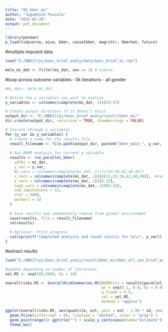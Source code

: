 ```yaml
---
title: "05_bkmr_mi"
author: "Jagadeesh Puvvula"
date: "2025-01-28"
output: pdf_document
---
```


```r
library(pacman)
p_load(tidyverse, mice, bkmr, causalbkmr, magrittr, bkmrhat, future)
```

#multiple imputed data
```r
load("E:/BBK17/pj/basc_brief_analy/data/basc_brief_mi.rda")

male_mi_dat <- filter(mi_dat, sex == 1) # 1=male
```

#loop across outcome variables - 5k iterations - all gender
```r
#mi_dat<- male_mi_dat

# Define the y variables you want to analyze
y_variables <- colnames(complete(mi_dat, 1))[43:47]

# Create output directory if it doesn't exist
output_dir <- "E:/BBK17/pj/basc_brief_analy/result/bkmr_mi/"
dir.create(output_dir, recursive = TRUE, showWarnings = FALSE)

# Iterate through y variables
for (y_var in y_variables) {
  # Create a name for the results file
  result_filename <- file.path(output_dir, paste0("bkmr_male_", y_var, ".rda"))
  
  # Run BKMR analysis for current y variable
  results <- run_parallel_bkmr(
    zdfmi = mi_dat,  
    y_var = y_var,   
    #x_vars = colnames(complete(mi_dat, 1))[c(33:38,42,48,49)]
    x_vars = colnames(complete(mi_dat, 1))[c(33,35:38,42,48,49)],  #removing sex of geneder specific analysis
    z_vars = colnames(complete(mi_dat, 1))[4:32],   
    log2_vars = colnames(complete(mi_dat, 1))[4:33],
    num_imputations = 15,
    iter = 5000,
    workers = 10
  )
  
  # Save results and immediately remove from global environment
  save(results, file = result_filename)
  rm(results)
  
  # Optional: Print progress
  cat(sprintf("Completed analysis and saved results for %s\n", y_var))
}
```


#extract results

```r
load("E:/BBK17/pj/basc_brief_analy/result/bkmr_mi/bkmr_all_sex_brief_wm.rda")

#update depending on number of iterations
sel.MI <- seq(500,5000, by = 10) 

overallrisks.MI <- OverallRiskSummaries.MI(BKMRfits = results$parallel_fits, 
                                           qs = seq(0.1, 0.9, by = 0.05),  
                                           q.fixed = 0.5, 
                                           sel = sel.MI, 
                                           method = "approx") 

ggplot(overallrisks.MI, aes(quantile, est, ymin = est - 1.96 * sd, ymax = est + 1.96 * sd)) +  
  geom_hline(yintercept = 00, linetype = "dashed", color = "gray") + 
  geom_pointrange()+ ggtitle("") + scale_y_continuous(name="estimate")+
  theme_bw()
```



